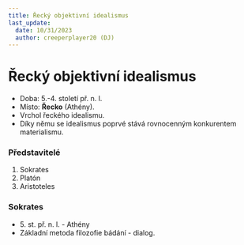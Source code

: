 ```yaml
---
title: Řecký objektivní idealismus
last_update:
  date: 10/31/2023
  author: creeperplayer20 (DJ)
---
```


# Řecký objektivní idealismus

- Doba: 5.-4. století př. n. l.
- Místo: **Řecko** (Athény).
- Vrchol řeckého idealismu.
- Díky němu se idealismus poprvé stává rovnocenným konkurentem materialismu.

### Představitelé

1. Sokrates
2. Platón
3. Aristoteles

### Sokrates

- 5\. st. př. n. l. - Athény
- Základní metoda filozofie bádání - dialog.
